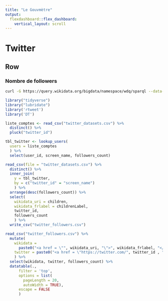```yaml
---
title: "Le Gouvmètre"
output: 
  flexdashboard::flex_dashboard:
    vertical_layout: scroll
---
```


Twitter {data-icon="fa-tachometer"}
=====================================

Row {data-height=1000}
-------------------------------------

### Nombre de followers

```bash
curl -G https://query.wikidata.org/bigdata/namespace/wdq/sparql --data-urlencode query="$(< twitter_query.sparql)" -H 'Accept: text/csv' > twitter_datasets.csv
```

```r
library("tidyverse")
library("lubridate")
library('rtweet')
library('DT')

liste_comptes <- read_csv("twitter_datasets.csv") %>% 
  distinct() %>%
  pluck("twitter_id")

tbl_twitter <- lookup_users(
  users = liste_comptes
  ) %>% 
  select(user_id, screen_name, followers_count) 

read_csv(file = "twitter_datasets.csv") %>%
  distinct() %>%
  inner_join(
    y = tbl_twitter, 
    by = c("twitter_id" = "screen_name")
    ) %>% 
  arrange(desc(followers_count)) %>%
  select(
    wikidata_uri = children, 
    wikidata_frlabel = childrenLabel, 
    twitter_id, 
    followers_count
    ) %>%
  write_csv("twitter_followers.csv")
```

```r
read_csv("twitter_followers.csv") %>% 
  mutate(
    wikidata = 
      paste0("<a href = \"", wikidata_uri, "\">", wikidata_frlabel, "</a>"), 
    twitter = paste0("<a href = \"https://twitter.com/", twitter_id , "\">", twitter_id  ,"</a>")
    ) %>%
  select(wikidata, twitter, followers_count) %>%
  datatable(.,
      filter = 'top', 
      options = list(
        pageLength = 20, 
        autoWidth = TRUE), 
      escape = FALSE
      ) 
```

